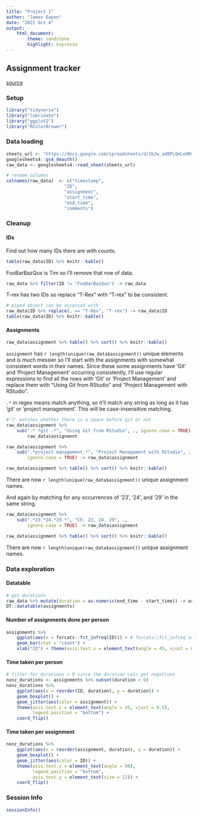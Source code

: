 ```yaml
---
title: "Project 1"
author: "James Eapen"
date: "2021 Oct 4"
output: 
    html_document: 
        theme: sandstone
        highlight: espresso
---
```


## Assignment tracker {.tabset}

[source](https://github.com/jamespeapen/expdesign/blob/gh-pages/project1.rmd)

### Setup

```r
library("tidyverse")
library("lubridate")
library("ggplot2")
library("RColorBrewer")
```

### Data loading

```r
sheets_url <- "https://docs.google.com/spreadsheets/d/1bJw_ad0PLQmLe4RvmRzsVnrOF-9Z9Xth9GTSdwO8B4M"
googlesheets4::gs4_deauth()
raw_data <- googlesheets4::read_sheet(sheets_url)

# rename columns
colnames(raw_data)  <- c("timestamp",
                      "ID",
                      "assignment",
                      "start_time",
                      "end_time",
                      "comments")
```

### Cleanup {.tabset}

#### IDs

Find out how many IDs there are with counts.

```r
table(raw_data$ID) %>% knitr::kable()
```

FooBarBazQux is Tim so I'll remove that row of data.

```r
raw_data %>% filter(ID != "FooBarBazQux") -> raw_data
```

T-rex has two IDs so replace "T-Rex" with "T-rex" to be consistent.

```r
# piped object can be accessed with .
raw_data$ID %>% replace(. == "T-Rex", "T-rex") -> raw_data$ID
table(raw_data$ID) %>% knitr::kable()
```


#### Assignments

```r
raw_data$assignment %>% table() %>% sort() %>% knitr::kable()
```

`assignment` has `r length(unique(raw_data$assignment))` unique elements and is
much messier so I'll start with the assignments with somewhat consistent
words in their names. Since these some assignments have 'Git' and 'Project
Management' occurring consistently, I'll use regular expressions to find all
the rows with 'Git' or 'Project Management' and replace them with "Using Git
from RStudio" and "Project Management with RStudio".

`.*` in regex means match anything, so it'll match any string as long as it has
'git' or 'project management'. This will be case-insensitive matching.


```r
#'?' matches whether there is a space before git or not
raw_data$assignment %>%
    sub(".* ?git .*", "Using Git from RStudio", ., ignore.case = TRUE) ->
        raw_data$assignment

raw_data$assignment %>%
    sub(".*project management.*", "Project Management with RStudio", .,
        ignore.case = TRUE) -> raw_data$assignment

raw_data$assignment %>% table() %>% sort() %>% knitr::kable()
```

There are now `r length(unique(raw_data$assignment))` unique assignment names.

And again by matching for any occurrences of '23', '24', and '29' in the same
string.

```r
raw_data$assignment %>%
    sub(".*23.*24.*29.*", "Ch. 23, 24, 29", .,
        ignore.case = TRUE) -> raw_data$assignment

raw_data$assignment %>% table() %>% sort() %>% knitr::kable()
```

There are now `r length(unique(raw_data$assignment))` unique assignment names.

### Data exploration {.tabset}

#### Datatable

```r
# get durations
raw_data %>% mutate(duration = as.numeric(end_time - start_time)) -> assignments
DT::datatable(assignments)
```

#### Number of assignments done per person

```r
assignments %>%
    ggplot(aes(x = forcats::fct_infreq(ID))) + # forcats::fct_infreq sorts the IDs by count
    geom_bar(stat = "count") +
    xlab("ID") + theme(axis.text.x = element_text(angle = 45, vjust = 0.5))
```

#### Time taken per person

```r
# filter for durations > 0 since the duration calc got negatives
nonz_durations <- assignments %>% subset(duration > 0)
nonz_durations %>%
    ggplot(aes(x = reorder(ID, duration), y = duration)) +
    geom_boxplot() +
    geom_jitter(aes(color = assignment)) +
    theme(axis.text.x = element_text(angle = 45, vjust = 0.5),
          legend.position = "bottom") +
    coord_flip()
```

#### Time taken per assignment

```r
nonz_durations %>%
    ggplot(aes(x = reorder(assignment, duration), y = duration)) +
    geom_boxplot() +
    geom_jitter(aes(color = ID)) +
    theme(axis.text.x = element_text(angle = 90),
          legend.position = "bottom",
          axis.text.y = element_text(size = 12)) +
    coord_flip()
```

### Session Info

```r
sessionInfo()
```

